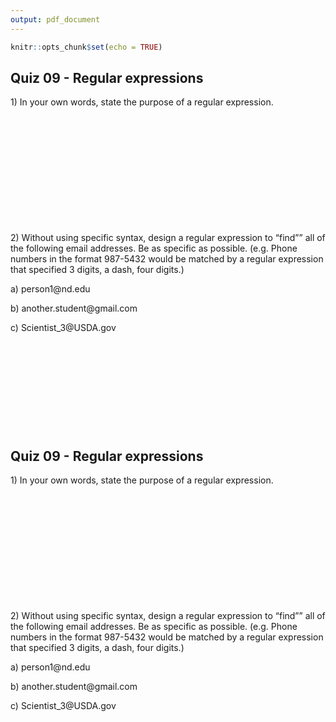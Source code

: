 ```yaml
---
output: pdf_document
---
```


\pagenumbering{gobble}

```r
knitr::opts_chunk$set(echo = TRUE)
```

## Quiz 09 - Regular expressions

1\) In your own words, state the purpose of a regular expression.

&nbsp;

&nbsp;

&nbsp;

&nbsp;

&nbsp;

&nbsp;

2\) Without using specific syntax, design a regular expression to "find"" all of the following email addresses. Be as specific as possible. (e.g.  Phone numbers in the format 987-5432 would be matched by a regular expression that specified 3 digits, a dash, four digits.)

a\) person1@nd.edu

b\) another.student@gmail.com

c\) Scientist_3@USDA.gov

&nbsp;

&nbsp;

&nbsp;

&nbsp;

&nbsp;

## Quiz 09 - Regular expressions

1\) In your own words, state the purpose of a regular expression.

&nbsp;

&nbsp;

&nbsp;

&nbsp;

&nbsp;

&nbsp;

2\) Without using specific syntax, design a regular expression to "find"" all of the following email addresses. Be as specific as possible. (e.g.  Phone numbers in the format 987-5432 would be matched by a regular expression that specified 3 digits, a dash, four digits.)

a\) person1@nd.edu

b\) another.student@gmail.com

c\) Scientist_3@USDA.gov

